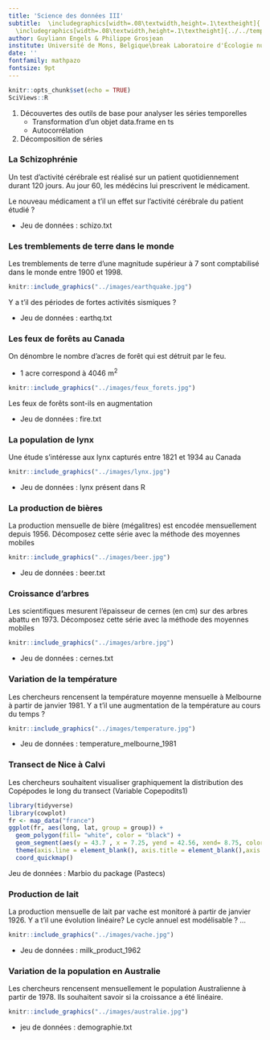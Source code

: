 ```yaml
---
title: 'Science des données III'
subtitle:  \includegraphics[width=.08\textwidth,height=.1\textheight]{../../template/biodatascience.png}
  \includegraphics[width=.08\textwidth,height=.1\textheight]{../../template/SciViews-logo.pdf} \vfill Les séries spatio-temporelles
author: Guyliann Engels & Philippe Grosjean
institute: Université de Mons, Belgique\break Laboratoire d'Écologie numérique des Milieux aquatiques\break \includegraphics[width=.08\textwidth,height=.1\textheight]{../../template/EcoNum-logo.pdf} \break \url{http://biodatascience-course.sciviews.org} \break \url{sdd@sciviews.org}
date: ''
fontfamily: mathpazo
fontsize: 9pt
---
```


```r
knitr::opts_chunk$set(echo = TRUE)
SciViews::R
```


1. Découvertes des outils de base pour analyser les séries temporelles
   + Transformation d'un objet data.frame en ts
   + Autocorrélation 

2. Décomposition de séries

### La Schizophrénie

Un test d'activité cérébrale est réalisé sur un patient quotidiennement durant 120 jours. Au jour 60, les médécins lui prescrivent le médicament. 

Le nouveau médicament a t'il un effet sur l'activité cérébrale du patient étudié ? 

* Jeu de données : schizo.txt

### Les tremblements de terre dans le monde

Les tremblements de terre d'une magnitude supérieur à 7 sont comptabilisé dans le monde entre 1900 et 1998.


```r
knitr::include_graphics("../images/earthquake.jpg")
```

 Y a t'il des périodes de fortes activités sismiques ? 

* Jeu de données : earthq.txt


### Les feux de forêts au Canada

On dénombre le nombre d'acres de forêt qui est détruit par le feu.

- 1  acre correspond à 4046 m^2^

```r
knitr::include_graphics("../images/feux_forets.jpg")
```


Les feux de forêts sont-ils en augmentation 

* Jeu de données : fire.txt

### La population de lynx


Une étude s'intéresse aux  lynx capturés entre 1821 et 1934 au Canada

```r
knitr::include_graphics("../images/lynx.jpg")
```

* Jeu de données : lynx présent dans R

### La production de bières

La production mensuelle de bière (mégalitres) est encodée mensuellement depuis 1956. Décomposez cette série avec la méthode des moyennes mobiles

```r
knitr::include_graphics("../images/beer.jpg")
```


* Jeu de données : beer.txt

### Croissance d'arbres

Les scientifiques mesurent l'épaisseur de cernes (en cm) sur des arbres abattu en 1973. Décomposez cette série avec la méthode des moyennes mobiles

```r
knitr::include_graphics("../images/arbre.jpg")
```

* Jeu de données : cernes.txt

### Variation de la température 

Les chercheurs rencensent la température moyenne mensuelle à Melbourne à partir de janvier 1981. Y a t'il une augmentation de la température au cours du temps ? 

```r
knitr::include_graphics("../images/temperature.jpg")
```

* Jeu de données : temperature_melbourne_1981

### Transect de Nice à Calvi

Les chercheurs souhaitent visualiser graphiquement la distribution des Copépodes le long du transect (Variable Copepodits1)

```r
library(tidyverse)
library(cowplot)
fr <- map_data("france")
ggplot(fr, aes(long, lat, group = group)) +
  geom_polygon(fill= "white", color = "black") +
  geom_segment(aes(y = 43.7 , x = 7.25, yend = 42.56, xend= 8.75, color = "red"), size = 1, show.legend = FALSE) +
  theme(axis.line = element_blank(), axis.title = element_blank(),axis.text = element_blank(), axis.ticks = element_blank()) +
  coord_quickmap()
```

Jeu de données : Marbio du package (Pastecs)

### Production de lait 

La production mensuelle de lait par vache est monitoré à partir de janvier 1926. Y a t'il une évolution linéaire? Le cycle annuel est modélisable ? ... 

```r
knitr::include_graphics("../images/vache.jpg")
```


* Jeu de données : milk_product_1962

### Variation de la population en Australie

Les chercheurs rencensent mensuellement le population Australienne à partir de 1978. Ils souhaitent savoir si la croissance a été linéaire. 

```r
knitr::include_graphics("../images/australie.jpg")
```

* jeu de données : demographie.txt
